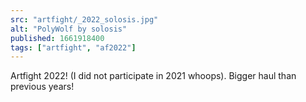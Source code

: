 ---
src: "artfight/_2022_solosis.jpg"
alt: "PolyWolf by solosis"
published: 1661918400
tags: ["artfight", "af2022"]
---

Artfight 2022! (I did not participate in 2021 whoops). Bigger haul than previous years!
